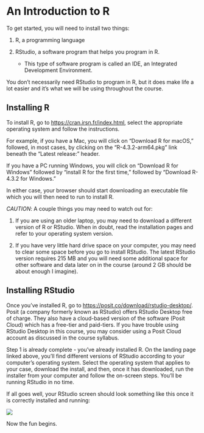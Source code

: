 # An Introduction to R

To get started, you will need to install two things:

1.  R, a programming language

2.  RStudio, a software program that helps you program in R.

    -   This type of software program is called an IDE, an Integrated Development Environment.

You don't necessarily need RStudio to program in R, but it does make life a lot easier and it's what we will be using throughout the course.

## Installing R

To install R, go to <https://cran.irsn.fr/index.html>, select the appropriate operating system and follow the instructions.

For example, if you have a Mac, you will click on "Download R for macOS," followed, in most cases, by clicking on the "R-4.3.2-arm64.pkg" link beneath the "Latest release:" header.

If you have a PC running Windows, you will click on "Download R for Windows" followed by "install R for the first time," followed by "Download R-4.3.2 for Windows."

In either case, your browser should start downloading an executable file which you will then need to run to install R.

*CAUTION*: A couple things you may need to watch out for:

1.  If you are using an older laptop, you may need to download a different version of R or RStudio. When in doubt, read the installation pages and refer to your operating system version.

2.  If you have very little hard drive space on your computer, you may need to clear some space before you go to install RStudio. The latest RStudio version requires 215 MB and you will need some additional space for other software and data later on in the course (around 2 GB should be about enough I imagine).

## Installing RStudio

Once you've installed R, go to <https://posit.co/download/rstudio-desktop/>. Posit (a company formerly known as RStudio) offers RStudio Desktop free of charge. They also have a cloud-based version of the software (Posit Cloud) which has a free-tier and paid-tiers. If you have trouble using RStudio Desktop in this course, you may consider using a Posit Cloud account as discussed in the course syllabus.

Step 1 is already complete - you've already installed R. On the landing page linked above, you'll find different versions of RStudio according to your computer's operating system. Select the operating system that applies to your case, download the install, and then, once it has downloaded, run the installer from your computer and follow the on-screen steps. You'll be running RStudio in no time.

If all goes well, your RStudio screen should look something like this once it is correctly installed and running:

![](docs/_main_files/figure-html/RStudio clean install.png)

Now the fun begins.
